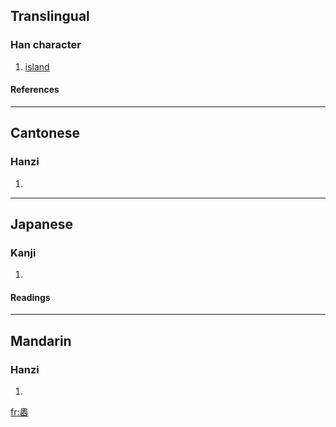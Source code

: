 {{see|岙}}

==Translingual==
===Han character===
{{Han char|rn=46|rad=山|as=13|sn=16|four=2777<sub>2</sub>|canj=竹大山 (HKU), X竹大山 (XHKU)}}
# [[island]]
====References====
{{Han ref|kx=0321.081|dkj=08542|hdz=10798.090|uh=5DB4|ud=23988|bh=E96A|bd=59754}}
----
==Cantonese==
===Hanzi===
{{yue-hanzi|jyut=|y=ou3}}
# {{defn|Cantonese}}
----
==Japanese==
===Kanji===
{{ja-kanji|grade=|rs=山13}}
# {{defn|Japanese}} 
====Readings====
{{ja-readings|on=[[あう]] (au), [[おう]] (ō), [[いく]] (iku)|kun=[[おく]] (oku), [[くま]] (kuma)}}
----
==Mandarin==
===Hanzi===
{{cmn-hanzi|sim=岙|pin=[[ào]] ([[ao4]])|wg=ao<sup>4</sup>}}
# {{defn|Mandarin}}

[[fr:嶴]]